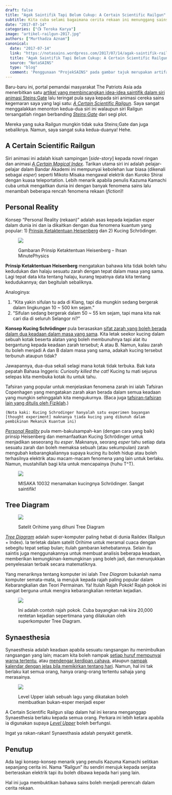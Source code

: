 ```yaml
---
draft: false
title: "Agak Saintifik Tapi Belum Cukup: A Certain Scientific Railgun"
subtitle: Kita cuba selami bagaimana cerita rekaan ini menunggang sains
date: "2017-07-14"
categories: ["📺 Teroka Karya"]
image: "artikel-railgun-2017.jpg"
authors: ["Murthadza Aznam"]
canonical:
  date: "2017-07-14"
  link: "https://notasains.wordpress.com/2017/07/14/agak-saintifik-railgun/"
  title: "Agak Saintifik Tapi Belum Cukup: A Certain Scientific Railgun"
  source: "NotaSAINS"
  type: "blog"
  comment: 'Penggunaan "ProjekSAINS" pada gambar tajuk merupakan artifak dari sana.'
---
```


Baru-baru ini, portal pemandai masyarakat The Patriots Asia ada menerbitkan satu [artikel yang membincangkan idea-idea saintifik dalam siri animasi Steins;Gate](https://www.thepatriots.asia/teori-teori-saintifik-dalam-anime-steins-gate/) lalu teringat pula saya kepada siri animasi cereka sains kegemaran saya yang lagi satu: [_A Certain Scientific Railgun_](https://en.wikipedia.org/wiki/A_Certain_Scientific_Railgun). Saya sangat menggalakkan menonton kedua-dua siri ini walaupun siri Railgun tersangatlah ringan berbanding [_Steins;Gate_](https://en.wikipedia.org/wiki/Steins;Gate) dari segi plot.

Mereka yang suka Railgun mungkin tidak suka Steins;Gate dan juga sebaliknya. Namun, saya sangat suka kedua-duanya! Hehe.

## A Certain Scientific Railgun

Siri animasi ini adalah kisah sampingan [_side-story_] kepada novel ringan dan animasi [_A Certain Magical Index_](https://en.wikipedia.org/wiki/A_Certain_Magical_Index). Tarikan utama siri ini adalah pelajar-pelajar dalam Bandar Akademi ini mempunyai kebolehan luar biasa (dikenali sebagai _esper_) seperti Mikoto Misaka mengawal elektrik dan Kuroko Shirai dengan kuasa teleportation. Lebih menarik apabila penulis Kazuma Kamachi cuba untuk mengaitkan dunia ini dengan banyak fenomena sains lalu menambah beberapa rencah fenomena rekaan (_fiction_)!

## Personal Reality

Konsep “Personal Reality (rekaan)” adalah asas kepada kejadian esper dalam dunia ini dan ia dikaitkan dengan dua fenomena kuantum yang popular: 1) [Prinsip Ketaktentuan Heisenberg](https://www.youtube.com/watch?v=7vc-Uvp3vwg) dan 2) Kucing Schrödinger.

<figure>

![](prinsip-ketaktentuan-heisenberg_minutephysics.jpg)

<figcaption>

Gambaran Prinsip Ketaktentuan Heisenberg – Ihsan MinutePhysics

</figcaption>
</figure>

**Prinsip Ketaktentuan Heisenberg** mengatakan bahawa kita tidak boleh tahu kedudukan dan halaju sesuatu zarah dengan tepat dalam masa yang sama. Lagi tepat data kita tentang halaju, kurang tepatnya data kita tentang kedudukannya; dan begitulah sebaliknya.

Analoginya:

1. “Kita yakin sifulan tu ada di Klang, tapi dia mungkin sedang bergerak dalam lingkungan 10 ~ 500 km sejam.”
2. “Sifulan sedang bergerak dalam 50 ~ 55 km sejam, tapi mana kita nak cari dia di seluruh Selangor ni?”

**Konsep Kucing Schrödinger** pula berasaskan [sifat zarah yang boleh berada dalam dua keadaan dalam masa yang sama](https://ms.wikipedia.org/wiki/Kembaran_zarah-gelombang). Kita letak seekor kucing dalam sebuah kotak beserta alatan yang boleh membunuhnya tapi alat itu bergantung kepada keadaan zarah tersebut; A atau B. Namun, kalau zarah itu boleh menjadi A dan B dalam masa yang sama, adakah kucing tersebut terbunuh ataupun tidak?

Jawapannya, dua-dua sekali selagi mana kotak tidak terbuka. Bak kata pepatah Bahasa Inggeris: _Curiosity killed the cat!_ Kucing tu mati sejurus selepas kita membuka kotak itu untuk tahu.

Tafsiran yang popular untuk menjelaskan fenomena zarah ini ialah Tafsiran Copenhagen yang mengatakan zarah akan berada dalam semua keadaan yang mungkin sehinggalah kita mengukurnya. (Baca juga [tafsiran-tafsiran lain yang ditulis oleh Fiziklah](https://www.fiziklah.com/2017/02/mentafsir-alam-kuantum/).)

`(Nota kaki: Kucing Schrodinger hanyalah satu experimen bayangan [thought experiment] maknanya tiada kucing yang dibunuh dalam pembikinan Mekanik Kuantum ini)`

[_Personal Reality_](http://toarumajutsunoindex.wikia.com/wiki/Personal_Reality) pula mem-bakulsampah-kan (dengan cara yang baik) prinsip Heisenberg dan memanfaatkan Kucing Schrödinger untuk menjadikan seseorang itu _esper_. Maknanya, seorang _esper_ tahu setiap data sesuatu zarah dan boleh memaksa sebuah (atau sekumpulan) zarah mengubah kebarangkaliannya supaya kucing itu boleh hidup atau boleh terhasilnya elektrik atau macam-macam fenomena yang lain untuk berlaku. Namun, mustahillah bagi kita untuk mencapainya (huhu T^T).

<figure>

![](misaka-nama-kucing-schrodinger.jpg)

<figcaption>

MISAKA 10032 menamakan kucingnya Schrödinger. Sangat saintifik!

</figcaption>
</figure>

## Tree Diagram

<figure>

![](Satelit-Orihime-Tree-Diagram-raildex.png)

<figcaption>

Satelit Orihime yang dihuni Tree Diagram

</figcaption>
</figure>

[_Tree Diagram_](http://toarumajutsunoindex.wikia.com/wiki/Tree_Diagram) adalah super-komputer paling hebat di dunia Raildex (Railgun + Index). Ia terletak dalam satelit Orihime untuk meramal cuaca dengan sebegitu tepat setiap bulan; itulah gambaran kehebatannya. Selain itu saintis juga menggunakannya untuk membuat analisis beberapa keadaan, memberikan kemungkinan-kemungkinan yang boleh jadi, dan menunjukkan penyelesaian terbaik secara matematiknya.

Yang menariknya tentang komputer ini ialah _Tree Diagram_ bukanlah nama komputer semata-mata, ia merujuk kepada rajah paling popular dalam Kebarangkalian dan Teori Permainan. Ya! Itulah Rajah Pokok! Rajah pokok ini sangat berguna untuk mengira kebarangkalian rentetan kejadian.

<figure>

![](craps_pass_tree.gif)

<figcaption>
Ini adalah contoh rajah pokok. Cuba bayangkan nak kira 20,000 rentetan kejadian sepertimana yang dilakukan oleh superkomputer Tree Diagram.
</figcaption>
</figure>

## Synaesthesia

Synaesthesia adalah keadaan apabila sesuatu rangsangan itu menimbulkan rangsangan yang lain; macam kita boleh nampak [setiap huruf mempunyai warna tertentu](https://www.sciencealert.com/new-brain-exercises-cause-people-to-experience-synaesthesia), atau [mendengar kerdipan cahaya](https://www.sciencealert.com/scientists-have-identified-a-weirdly-common-form-of-synaesthesia), ataupun [nampak kalendar dengan jelas bila memikirkan tentang hari](https://www.sciencealert.com/scientists-have-identified-a-weirdly-common-form-of-synaesthesia). Namun, hal ini tak berlaku kat semua orang, hanya orang-orang tertentu sahaja yang merasainya.

<figure>

![](Level_Upper-raildex.png)

<figcaption>

Level Upper ialah sebuah lagu yang dikatakan boleh membuatkan bukan-esper menjadi esper

</figcaption>
</figure>

A Certain Scientific Railgun silap dalam hal ini kerana menganggap Synaesthesia berlaku kepada semua orang. Perkara ini lebih ketara apabila ia digunakan supaya [_Level Upper_](http://toarumajutsunoindex.wikia.com/wiki/Level_Upper) boleh berfungsi.

Ingat ya rakan-rakan! Synaesthasia adalah penyakit genetik.

## Penutup

Ada lagi konsep-konsep menarik yang penulis Kazuma Kamachi selitkan sepanjang cerita ini. Nama “Railgun” itu sendiri merujuk kepada senjata berteraskan elektrik tapi itu boleh dibawa kepada hari yang lain.

Hal ini juga membuktikan bahawa sains boleh menjadi perencah dalam cerita rekaan.
